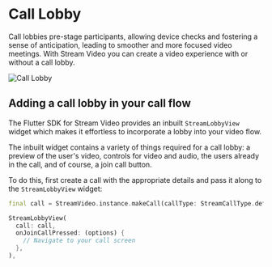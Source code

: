 # Call Lobby

Call lobbies pre-stage participants, allowing device checks and fostering a sense of anticipation,
leading to smoother and more focused video meetings. With Stream Video you can create a video experience
with or without a call lobby.

![Call Lobby](../assets/cookbook/lobby_screen.png)

## Adding a call lobby in your call flow

The Flutter SDK for Stream Video provides an inbuilt `StreamLobbyView` widget which makes it effortless to
incorporate a lobby into your video flow.

The inbuilt widget contains a variety of things required for a call lobby: a preview of the user's video,
controls for video and audio, the users already in the call, and of course, a join call button.

To do this, first create a call with the appropriate details and pass it along to the `StreamLobbyView` widget:

```dart
final call = StreamVideo.instance.makeCall(callType: StreamCallType.defaultType(), id: callId);

StreamLobbyView(
  call: call,
  onJoinCallPressed: (options) {
    // Navigate to your call screen
  },
),
```

